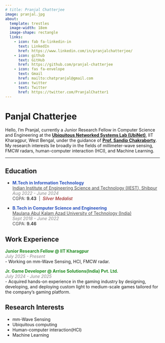 ```yaml
---
# title: Pranjal Chatterjee
image: pranjal.jpg
about:
  template: trestles
  image-width: 18em
  image-shape: rectangle
  links:
    - icon: fab fa-linkedin-in
      text: LinkedIn
      href: https://www.linkedin.com/in/pranjalchatterjee/
    - icon: github
      text: GitHub
      href: https://github.com/pranjal-chatterjee
    - icon: fas fa-envelope
      text: Gmail
      href: mailto:chatpranjal@gmail.com
    - icon: twitter
      text: Twitter
      href: https://twitter.com/PranjalChatter1
---
```


:::{#hero-heading}
# **Panjal Chatterjee**
Hello, I'm Pranjal, currently a Junior Research Fellow in Computer Science and Engineering at the [**Ubiquitous Networked Systems Lab (UbiNet)**](https://ubinet-iitkgp.github.io/ubinet/), IIT Kharagpur, West Bengal, under the guidance of [**Prof. Sandip Chakraborty**](https://sandipc-iitkgp.github.io/sandip-web/). My research interests lie broadly in the fields of millimeter-wave sensing, FMCW radars, human-computer interaction (HCI), and Machine Learning.
:::
---

## Education

- <strong style="color:#2a52be">M.Tech in Information Technology</strong>  
  <a href="https://www.iiests.ac.in/" style="color:#444">Indian Institute of Engineering Science and Technology (IIEST), Shibpur</a>  
  <span style="font-style:italic; color:#888">Aug 2022 - June 2024</span><br>
  <span style="color:#444">CGPA: <strong>9.43</strong> &nbsp;|&nbsp; <em style="color:#8B0000">Silver Medalist</em></span>

- <strong style="color:#2a52be">B.Tech in Computer Science and Engineering</strong>  
  <a href="https://www.makautexam.net/" style="color:#444">Maulana Abul Kalam Azad University of Technology (India)</a>  
  <span style="font-style:italic; color:#888">Sept 2018 - June 2022</span><br>
  <span style="color:#444">CGPA: <strong>9.46</strong></span>



## Work Experience

<!-- Junior Research Fellow @ IIT Kharagpur -->
<strong style="color:#228B22">
  <a href="https://www.iitkgp.ac.in" target="_blank" style="color:#228B22; text-decoration:none;">
    Junior Research Fellow @ IIT Kharagpur
  </a>
</strong>  
<span style="font-style:italic; color:#888">July 2025 - Present</span>  
- Working on mm-Wave Sensing, HCI, FMCW radar.

<!-- Jr. Game Developer @ Arrise Solutions -->
<strong style="color:#228B22">
  <a href="https://www.arrisesolutions.com" target="_blank" style="color:#228B22; text-decoration:none;">
    Jr. Game Developer @ Arrise Solutions(India) Pvt. Ltd.
  </a>
</strong>  
<span style="font-style:italic; color:#888">July 2024 - June 2025</span>  
- Acquired hands-on experience in the gaming industry by designing, developing, and deploying custom light to medium-scale games tailored for the company's gaming platform.


## Research Interests
- mm-Wave Sensing
- Ubiquitous computing
- Human-computer interaction(HCI)
- Machine Learning